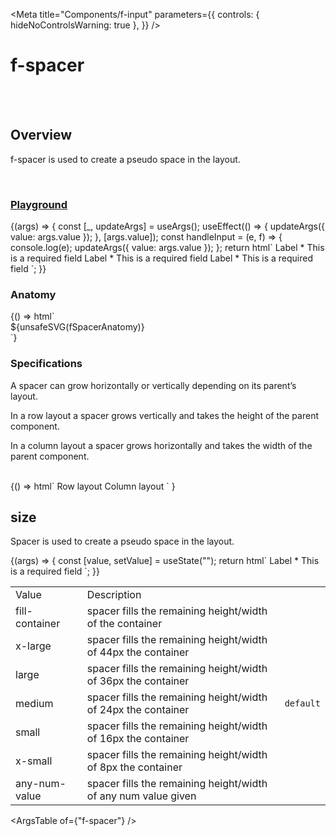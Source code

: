 
<Meta
  title="Components/f-input"
  parameters={{
    controls: { hideNoControlsWarning: true },
  }}
/>

# f-spacer

<br />
<br />

## Overview

<f-divider></f-divider>

f-spacer is used to create a pseudo space in the layout.

<br />

### [Playground](/story/components-f-input--playground)

<Canvas>
  <Story
    name="Playground"
    argTypes={{
      value: { control: "text" },
      placeholder: { control: "text" },
      variant: {
        control: "select",
        options: ["round-fill", "curved-fill", "outline", "transparent"],
      },
      category: {
        control: "select",
        options: ["text", "number", "email", "password", "url", "tel", "date", "time"],
      },
      ["icon-left"]: {
        control: "text",
      },
      ["icon-right"]: {
        control: "text",
      },
      ["prefix-value"]: {
        control: "text",
      },
      ["suffix-value"]: {
        control: "text",
      },
      loading: {
        control: "boolean",
      },
      disabled: {
        control: "boolean",
      },
      ["group-orientation"]: {
        control: "radio",
        options: ["vertical", "horizontal"],
      },
      ["group-gap"]: {
        control: "select",
        options: ["large", "medium", "small", "x-small"],
      },
      ["element-state"]: {
        control: "select",
        options: ["default", "success", "primary", "warning", "danger"],
      },
    }}
    args={{
      value: "",
      placeholder: "Enter your text here",
      variant: "round-fill",
      category: "text",
      ["icon-left"]: undefined,
      ["icon-right"]: undefined,
      ["prefix-value"]: undefined,
      ["suffix-value"]: undefined,
      loading: false,
      disabled: false,
      ["group-orientation"]: "vertical",
      ["group-gap"]: "large",
      ["element-state"]: "default",
    }}
  >
    {(args) => {
      const [_, updateArgs] = useArgs();
      useEffect(() => {
        updateArgs({ value: args.value });
      }, [args.value]);
      const handleInput = (e, f) => {
        console.log(e);
        updateArgs({ value: args.value });
      };
      return html`
        <f-div padding="medium">
          <f-form-element-group orientation=${args["group-orientation"]} gap=${args["group-gap"]}>
            <f-form-element state=${args["element-state"]} required=${true}>
              <f-label>
                <f-text variant="para" size="small">Label *</f-text>
              </f-label>
              <f-input
                .value=${args.value}
                .placeholder=${args.placeholder}
                .variant=${args.variant}
                .category=${args.category}
                icon-left=${args["icon-left"]}
                icon-right=${args["icon-right"]}
                prefix-value=${args["prefix-value"]}
                suffix-value=${args["suffix-value"]}
                .disabled=${args.disabled}
                .loading=${args.loading}
                @input=${handleInput}
              ></f-input>
              <f-subtext>This is a required field</f-subtext>
            </f-form-element>
            <f-form-element state=${args["element-state"]}>
              <f-label>
                <f-text variant="para" size="small">Label *</f-text>
              </f-label>
              <f-input
                value=${args.value}
                .placeholder=${args.placeholder}
                .variant=${args.variant}
                .category=${args.category}
                icon-left=${args["icon-left"]}
                icon-right=${args["icon-right"]}
                prefix=${args["prefix"]}
                suffix=${args["suffix"]}
                .disabled=${args.disabled}
                .loading=${args.loading}
              ></f-input>
              <f-subtext>This is a required field</f-subtext>
            </f-form-element>
            <f-form-element state=${args["element-state"]}>
              <f-label>
                <f-text variant="para" size="small">Label *</f-text>
              </f-label>
              <f-input
                value=${args.value}
                .placeholder=${args.placeholder}
                .variant=${args.variant}
                .category=${args.category}
                icon-left=${args["icon-left"]}
                icon-right=${args["icon-right"]}
                prefix=${args["prefix"]}
                suffix=${args["suffix"]}
                .disabled=${args.disabled}
                .loading=${args.loading}
              ></f-input>
              <f-subtext>This is a required field</f-subtext>
            </f-form-element>
          </f-form-element-group>
        </f-div>
      `;
    }}
  </Story>
</Canvas>

<br />

### Anatomy

<Story name="Anatomy">
  {() => html`<div class="align-center">${unsafeSVG(fSpacerAnatomy)}</div>`}
</Story>

<br />

### Specifications

<f-divider></f-divider>

A spacer can grow horizontally or vertically depending on its parent’s layout.

In a row layout a spacer grows vertically and takes the height of the parent component.

In a column layout a spacer grows horizontally and takes the width of the parent component.

<br />

<Story name="Specifications">
  {() =>
    html` <f-div direction="row" gap="auto" padding="large none none none">
        <f-div padding="none x-large" height="hug-content">Row layout</f-div>
        <f-div padding="none x-large" height="hug-content">Column layout</f-div>
      </f-div>
      <f-div padding="x-large" gap="x-large" direction="row">
        <f-div
          padding="large"
          gap="x-large"
          border="medium solid default around"
          direction="row"
          height="486px"
        >
          <f-div
            padding="large"
            gap="large"
            border="medium dashed secondary around"
            height="100%"
            direction="column"
            width="100px"
          >
            <f-div height="80px" padding="none" state="secondary" variant="curved"></f-div>
            <f-div height="80px" padding="none" state="secondary" variant="curved"></f-div>
            <f-div height="200px" padding="none" state="secondary" variant="curved"></f-div>
          </f-div>
          <f-spacer size="fill-container"></f-spacer>
          <f-div
            width="100px"
            padding="none"
            gap="large"
            state="secondary"
            height="444px"
            variant="curved"
          ></f-div>
        </f-div>
        <f-div
          padding="large"
          gap="x-large"
          border="medium solid default around"
          height="486px"
          direction="column"
        >
          <f-div
            padding="large"
            gap="large"
            border="medium dashed secondary around"
            height="hug-content"
            direction="column"
          >
            <f-div height="50px" padding="none" state="secondary" variant="curved"></f-div>
            <f-div height="50px" padding="none" state="secondary" variant="curved"></f-div>
          </f-div>
          <f-spacer size="fill-container"></f-spacer>
          <f-div
            padding="none"
            state="secondary"
            height="124px"
            variant="curved"
            width="100%"
          ></f-div>
        </f-div>
      </f-div>`
  }
</Story>

<br />

## size

<f-divider></f-divider>

Spacer is used to create a pseudo space in the layout.

<Canvas>
  <Story name="size">
    {(args) => {
      const [value, setValue] = useState("");
      return html` <f-form-element required=${true}>
        <f-label>
          <f-text variant="para" size="small">Label *</f-text>
        </f-label>
        <f-input
          value=${value}
          placeholder="Enter your text here"
          variant="round-fill"
          category="text"
          icon-left="i-app"
          icon-right="i-close"
          prefix="123"
          suffix="123"
        ></f-input>
        <f-subtext>This is a required field</f-subtext>
      </f-form-element>`;
    }}
  </Story>
</Canvas>

<table class="custom-table">
  <tbody>
    <tr>
      <td>Value</td>
      <td>Description</td>
      <td></td>
    </tr>
    <tr>
      <td>fill-container</td>
      <td>spacer fills the remaining height/width of the container</td>
      <td></td>
    </tr>
    <tr>
      <td>x-large</td>
      <td>spacer fills the remaining height/width of 44px the container</td>
      <td></td>
    </tr>
    <tr>
      <td>large</td>
      <td>spacer fills the remaining height/width of 36px the container</td>
      <td></td>
    </tr>
    <tr>
      <td>medium</td>
      <td>spacer fills the remaining height/width of 24px the container</td>
      <td>
        <code>default</code>
      </td>
    </tr>
    <tr>
      <td>small</td>
      <td>spacer fills the remaining height/width of 16px the container</td>
      <td></td>
    </tr>
    <tr>
      <td>x-small</td>
      <td>spacer fills the remaining height/width of 8px the container</td>
      <td></td>
    </tr>
    <tr>
      <td>any-num-value</td>
      <td>spacer fills the remaining height/width of any num value given</td>
      <td></td>
    </tr>
  </tbody>
</table>

<ArgsTable of={"f-spacer"} />
